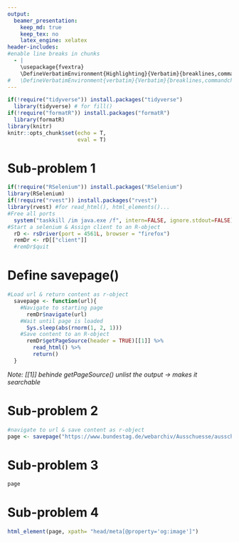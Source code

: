 ```yaml
---
output:
  beamer_presentation:
    keep_md: true
    keep_tex: no
    latex_engine: xelatex
header-includes:
#enable line breaks in chunks
  - |
    \usepackage{fvextra}
    \DefineVerbatimEnvironment{Highlighting}{Verbatim}{breaklines,commandchars=\\\{\}}
#   \DefineVerbatimEnvironment{verbatim}{Verbatim}{breaklines,commandchars=\\\{\}}
---
```


```r
if(!require("tidyverse")) install.packages("tidyverse") 
  library(tidyverse) # for fill() 
if(!require("formatR")) install.packages("formatR")
  library(formatR)
library(knitr)
knitr::opts_chunk$set(echo = T,
                      eval = T)
```

# Sub-problem 1
```r
if(!require("RSelenium")) install.packages("RSelenium")
library(RSelenium)
if(!require("rvest")) install.packages("rvest")
library(rvest) #for read_html(), html_elements()...
#Free all ports
  system("taskkill /im java.exe /f", intern=FALSE, ignore.stdout=FALSE)
#Start a selenium & Assign client to an R-object  
  rD <- rsDriver(port = 4561L, browser = "firefox")
  remDr <- rD[["client"]]
  #remDr$quit
```

# Define savepage()
```r
#Load url & return content as r-object 
  savepage <- function(url){
    #Navigate to starting page
      remDr$navigate(url)
    #Wait until page is loaded  
      Sys.sleep(abs(rnorm(1, 2, 1)))
    #Save content to an R-object
      remDr$getPageSource(header = TRUE)[[1]] %>%  
        read_html() %>% 
        return()
  }
```
*Note: [[1]] behinde getPageSource() unlist the output -> makes it searchable*

# Sub-problem 2
```r
#navigate to url & save content as r-object
page <- savepage("https://www.bundestag.de/webarchiv/Ausschuesse/ausschuesse19/a07/Anhoerungen")
```

# Sub-problem 3
```r
page
```

# Sub-problem 4
```r
html_element(page, xpath= "head/meta[@property='og:image']")
```
